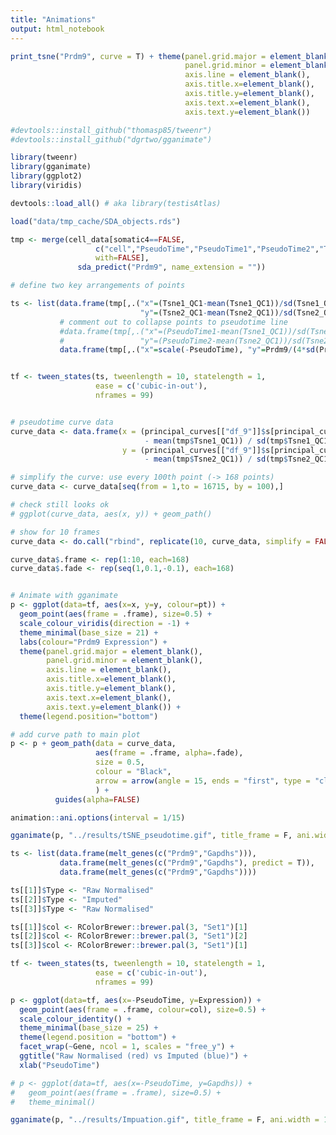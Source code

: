 ```yaml
---
title: "Animations"
output: html_notebook
---
```


```r
print_tsne("Prdm9", curve = T) + theme(panel.grid.major = element_blank(),
                                       panel.grid.minor = element_blank(),
                                       axis.line = element_blank(),
                                       axis.title.x=element_blank(),
                                       axis.title.y=element_blank(),
                                       axis.text.x=element_blank(),
                                       axis.text.y=element_blank())
```


```r

#devtools::install_github("thomasp85/tweenr")
#devtools::install_github("dgrtwo/gganimate")

library(tweenr)
library(gganimate)
library(ggplot2)
library(viridis)

devtools::load_all() # aka library(testisAtlas)

load("data/tmp_cache/SDA_objects.rds")

tmp <- merge(cell_data[somatic4==FALSE,
                   c("cell","PseudoTime","PseudoTime1","PseudoTime2","Tsne1_QC1", "Tsne2_QC1","group"),
                   with=FALSE],
               sda_predict("Prdm9", name_extension = ""))

# define two key arrangements of points

ts <- list(data.frame(tmp[,.("x"=(Tsne1_QC1-mean(Tsne1_QC1))/sd(Tsne1_QC1),
                             "y"=(Tsne2_QC1-mean(Tsne2_QC1))/sd(Tsne2_QC1), pt=Prdm9)]),
           # comment out to collapse points to pseudotime line
           #data.frame(tmp[,.("x"=(PseudoTime1-mean(Tsne1_QC1))/sd(Tsne1_QC1),
           #                 "y"=(PseudoTime2-mean(Tsne2_QC1))/sd(Tsne2_QC1), pt=Prdm9)]),
           data.frame(tmp[,.("x"=scale(-PseudoTime), "y"=Prdm9/(4*sd(Prdm9))-1.5, pt=Prdm9)]))


tf <- tween_states(ts, tweenlength = 10, statelength = 1, 
                   ease = c('cubic-in-out'), 
                   nframes = 99)


# pseudotime curve data
curve_data <- data.frame(x = (principal_curves[["df_9"]]$s[principal_curves[["df_9"]]$tag, 1]
                              - mean(tmp$Tsne1_QC1)) / sd(tmp$Tsne1_QC1),
                         y = (principal_curves[["df_9"]]$s[principal_curves[["df_9"]]$tag, 2]
                              - mean(tmp$Tsne2_QC1)) / sd(tmp$Tsne2_QC1))

# simplify the curve: use every 100th point (-> 168 points)
curve_data <- curve_data[seq(from = 1,to = 16715, by = 100),]

# check still looks ok
# ggplot(curve_data, aes(x, y)) + geom_path()

# show for 10 frames
curve_data <- do.call("rbind", replicate(10, curve_data, simplify = FALSE))

curve_data$.frame <- rep(1:10, each=168)
curve_data$.fade <- rep(seq(1,0.1,-0.1), each=168)


# Animate with gganimate
p <- ggplot(data=tf, aes(x=x, y=y, colour=pt)) + 
  geom_point(aes(frame = .frame), size=0.5) + 
  scale_colour_viridis(direction = -1) +
  theme_minimal(base_size = 21) +
  labs(colour="Prdm9 Expression") +
  theme(panel.grid.major = element_blank(),
        panel.grid.minor = element_blank(),
        axis.line = element_blank(),
        axis.title.x=element_blank(),
        axis.title.y=element_blank(),
        axis.text.x=element_blank(),
        axis.text.y=element_blank()) +
  theme(legend.position="bottom")

# add curve path to main plot
p <- p + geom_path(data = curve_data,
                   aes(frame = .frame, alpha=.fade),
                   size = 0.5,
                   colour = "Black",
                   arrow = arrow(angle = 15, ends = "first", type = "closed")
                   ) +
          guides(alpha=FALSE)

animation::ani.options(interval = 1/15)

gganimate(p, "../results/tSNE_pseudotime.gif", title_frame = F, ani.width = 1000, ani.height = 1000)

```

```r

ts <- list(data.frame(melt_genes(c("Prdm9","Gapdhs"))),
           data.frame(melt_genes(c("Prdm9","Gapdhs"), predict = T)),
           data.frame(melt_genes(c("Prdm9","Gapdhs"))))

ts[[1]]$Type <- "Raw Normalised"
ts[[2]]$Type <- "Imputed"
ts[[3]]$Type <- "Raw Normalised"

ts[[1]]$col <- RColorBrewer::brewer.pal(3, "Set1")[1]
ts[[2]]$col <- RColorBrewer::brewer.pal(3, "Set1")[2]
ts[[3]]$col <- RColorBrewer::brewer.pal(3, "Set1")[1]

tf <- tween_states(ts, tweenlength = 10, statelength = 1, 
                   ease = c('cubic-in-out'), 
                   nframes = 99)

p <- ggplot(data=tf, aes(x=-PseudoTime, y=Expression)) + 
  geom_point(aes(frame = .frame, colour=col), size=0.5) + 
  scale_colour_identity() +
  theme_minimal(base_size = 25) +
  theme(legend.position = "bottom") +
  facet_wrap(~Gene, ncol = 1, scales = "free_y") +
  ggtitle("Raw Normalised (red) vs Imputed (blue)") +
  xlab("PseudoTime")

# p <- ggplot(data=tf, aes(x=-PseudoTime, y=Gapdhs)) + 
#   geom_point(aes(frame = .frame), size=0.5) + 
#   theme_minimal()

gganimate(p, "../results/Impuation.gif", title_frame = F, ani.width = 1400, ani.height = 1000)
```


